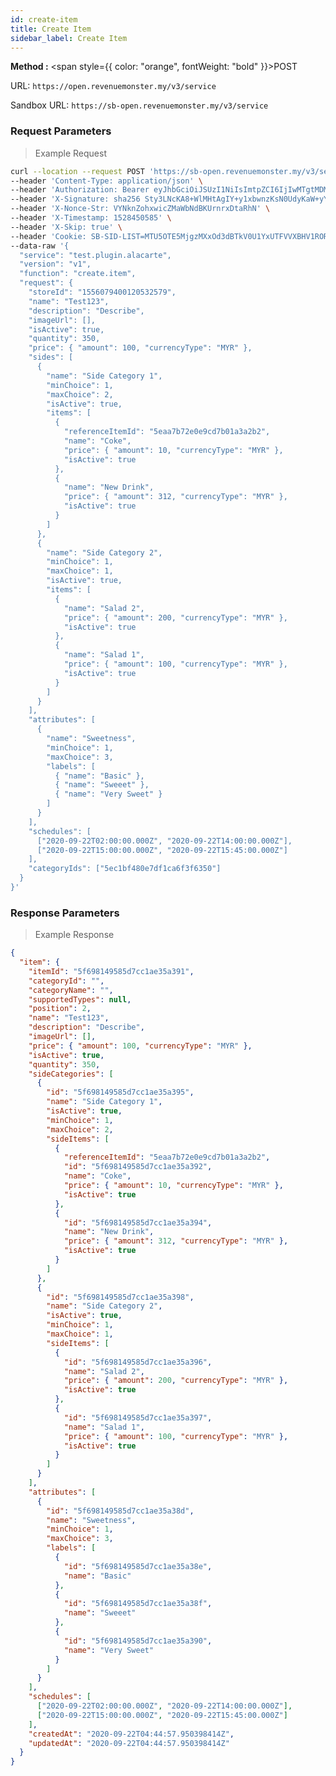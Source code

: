 ```yaml
---
id: create-item
title: Create Item
sidebar_label: Create Item
---
```



**Method :** <span style={{ color: "orange", fontWeight: "bold" }}>POST</span><br/>

URL: `https://open.revenuemonster.my/v3/service`<br/>

Sandbox URL: `https://sb-open.revenuemonster.my/v3/service`

### Request Parameters

> Example Request

```bash
curl --location --request POST 'https://sb-open.revenuemonster.my/v3/service' \
--header 'Content-Type: application/json' \
--header 'Authorization: Bearer eyJhbGciOiJSUzI1NiIsImtpZCI6IjIwMTgtMDMtMTMiLCJ0eXAiOiJKV1QifQ.eyJhdWQiOlsiYXBpX2NsaWVudEBFaGNLQzA5QmRYUm9RMnhwWlc1MEVKTE42dFdBMG82MEx3Il0sImV4cCI6MTYwMzI1NDU2OSwiaWF0IjoxNjAwNjYyNTY5LCJpc3MiOiJodHRwczovL3NiLW9hdXRoLnJldmVudWVtb25zdGVyLm15IiwianRpIjoiRWh3S0VFOUJkWFJvUVdOalpYTnpWRzlyWlc0UTZNenR5b1RFckpzVyIsIm5iZiI6MTYwMDY2MjU2OSwic3ViIjoiRWhRS0NFMWxjbU5vWVc1MEVKWFZ6ZDN3cmFxVE9SSVFDZ1JWYzJWeUVJeUpxSXp2eU1QVmNRIn0.H3G6UDX7sR9EXtTMNs4Q2OHdhUGIhhCfdlAeOpywH4rDuVOcWXXwzF4Imbx8E7I10vFAJpwYZrEkCWCdCCw-WV11y9VT5kP6k75CeS-ZPMOLcKnC5iFT7vEi07r6ovwty9erlcZeXrtrmEIn3rnLva-dxSg3vZ2MyymoNDk-kV7ltXnkoWW4jtXRls6siLhxeY__8kXn2qa0ojVX4Nm6HmzN_vgi-RKSmToMgsdzTF94Y61QVBWhZfolD2-JpHx4qNlklcUdv8HOJ1QHHWpyoJytaJmvr3GJ5G399LbcTLwxB1p2qPg7z4hpoGNu4AP-ybRJVC3P9q9OscQYDNX-dA' \
--header 'X-Signature: sha256 Sty3LNcKA8+WlMHtAgIY+y1xbwnzKsN0UdyKaW+yYIgcTkBAtF7G5Lx251qQITURJ4wiXPDODxhs1nFVmBBing==' \
--header 'X-Nonce-Str: VYNknZohxwicZMaWbNdBKUrnrxDtaRhN' \
--header 'X-Timestamp: 1528450585' \
--header 'X-Skip: true' \
--header 'Cookie: SB-SID-LIST=MTU5OTE5MjgzMXxOd3dBTkV0U1YxUTFVVXBHV1RORFNVeFhUMDVXVUZWQlJqSmFRa2hCTjBwVE5rYzNUbGRPVDFWWldWbEdVRE0xVVVZek5qTTFSMUU9fJOuNAHQx3JzseOCgLHttpZxwd5Sw46dyY-76pvKkUfE; SB-SID=MTU5OTE5MjgzMXxOd3dBTkVwSFVWVklOVFl6VWtGVFFWTlJORVpaVDFwRFNVTkNSMHMwV1VsSVQxQklNalUwVlVWQ1JGaEZVMG8zVXpkUlVVczJUMEU9fAF5jKSWmCYcLnMxwtmP9INye1UQSY9N6WXXO4sXUi2W; DEV-SID-LIST=MTYwMDQyMDc0NnxOd3dBTkZGS05FaFpSRkpLUVVoWFFVOUhTMGhJUmxZM1JVRkJObE5hUjBWU1ZVeEhVRFl6VkV0TFEwdFJXVGMzVEVwWFZ6WlhSMUU9fL0oW5k7HmzYM9-tdI3uzhszpjftGruCZD9EunqTledF; DEV-SID=MTYwMDQyMDc0NnxOd3dBTkRKYVJFODJXRFJQTWxwSFdFeFdOa3cxU0U5VE4wUkNTelZYVmpkT1VEWTNTRmRhTkU5WVNGQkhOMHhOUmpWSlZsQlFXVUU9fPny0cm7qpc_FKeFUzvLT02pxoMXzLkIHkzz_sR4xiWs; route=98167a1c8a2a1948312c3dab462ebc5a' \
--data-raw '{
  "service": "test.plugin.alacarte",
  "version": "v1",
  "function": "create.item",
  "request": {
    "storeId": "1556079400120532579",
    "name": "Test123",
    "description": "Describe",
    "imageUrl": [],
    "isActive": true,
    "quantity": 350,
    "price": { "amount": 100, "currencyType": "MYR" },
    "sides": [
      {
        "name": "Side Category 1",
        "minChoice": 1,
        "maxChoice": 2,
        "isActive": true,
        "items": [
          {
            "referenceItemId": "5eaa7b72e0e9cd7b01a3a2b2",
            "name": "Coke",
            "price": { "amount": 10, "currencyType": "MYR" },
            "isActive": true
          },
          {
            "name": "New Drink",
            "price": { "amount": 312, "currencyType": "MYR" },
            "isActive": true
          }
        ]
      },
      {
        "name": "Side Category 2",
        "minChoice": 1,
        "maxChoice": 1,
        "isActive": true,
        "items": [
          {
            "name": "Salad 2",
            "price": { "amount": 200, "currencyType": "MYR" },
            "isActive": true
          },
          {
            "name": "Salad 1",
            "price": { "amount": 100, "currencyType": "MYR" },
            "isActive": true
          }
        ]
      }
    ],
    "attributes": [
      {
        "name": "Sweetness",
        "minChoice": 1,
        "maxChoice": 3,
        "labels": [
          { "name": "Basic" },
          { "name": "Sweeet" },
          { "name": "Very Sweet" }
        ]
      }
    ],
    "schedules": [
      ["2020-09-22T02:00:00.000Z", "2020-09-22T14:00:00.000Z"],
      ["2020-09-22T15:00:00.000Z", "2020-09-22T15:45:00.000Z"]
    ],
    "categoryIds": ["5ec1bf480e7df1ca6f3f6350"]
  }
}'
```

### Response Parameters

> Example Response

```json
{
  "item": {
    "itemId": "5f698149585d7cc1ae35a391",
    "categoryId": "",
    "categoryName": "",
    "supportedTypes": null,
    "position": 2,
    "name": "Test123",
    "description": "Describe",
    "imageUrl": [],
    "price": { "amount": 100, "currencyType": "MYR" },
    "isActive": true,
    "quantity": 350,
    "sideCategories": [
      {
        "id": "5f698149585d7cc1ae35a395",
        "name": "Side Category 1",
        "isActive": true,
        "minChoice": 1,
        "maxChoice": 2,
        "sideItems": [
          {
            "referenceItemId": "5eaa7b72e0e9cd7b01a3a2b2",
            "id": "5f698149585d7cc1ae35a392",
            "name": "Coke",
            "price": { "amount": 10, "currencyType": "MYR" },
            "isActive": true
          },
          {
            "id": "5f698149585d7cc1ae35a394",
            "name": "New Drink",
            "price": { "amount": 312, "currencyType": "MYR" },
            "isActive": true
          }
        ]
      },
      {
        "id": "5f698149585d7cc1ae35a398",
        "name": "Side Category 2",
        "isActive": true,
        "minChoice": 1,
        "maxChoice": 1,
        "sideItems": [
          {
            "id": "5f698149585d7cc1ae35a396",
            "name": "Salad 2",
            "price": { "amount": 200, "currencyType": "MYR" },
            "isActive": true
          },
          {
            "id": "5f698149585d7cc1ae35a397",
            "name": "Salad 1",
            "price": { "amount": 100, "currencyType": "MYR" },
            "isActive": true
          }
        ]
      }
    ],
    "attributes": [
      {
        "id": "5f698149585d7cc1ae35a38d",
        "name": "Sweetness",
        "minChoice": 1,
        "maxChoice": 3,
        "labels": [
          {
            "id": "5f698149585d7cc1ae35a38e",
            "name": "Basic"
          },
          {
            "id": "5f698149585d7cc1ae35a38f",
            "name": "Sweeet"
          },
          {
            "id": "5f698149585d7cc1ae35a390",
            "name": "Very Sweet"
          }
        ]
      }
    ],
    "schedules": [
      ["2020-09-22T02:00:00.000Z", "2020-09-22T14:00:00.000Z"],
      ["2020-09-22T15:00:00.000Z", "2020-09-22T15:45:00.000Z"]
    ],
    "createdAt": "2020-09-22T04:44:57.950398414Z",
    "updatedAt": "2020-09-22T04:44:57.950398414Z"
  }
}
```

